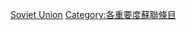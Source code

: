 {{Emptycat}}
{{Articles by Importance|topic=蘇聯|project=蘇聯|format=toc}}

[[Category:低重要度条目|Soviet Union]]
[[Category:各重要度蘇聯條目‎|Category:各重要度蘇聯條目‎]]